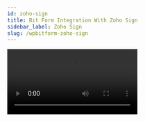 ```yaml
---
id: zoho-sign
title: Bit Form Integration With Zoho Sign 
sidebar_label: Zoho Sign
slug: /wpbitform-zoho-sign
---
```


<Video youtube src="3ClKsZ9CBYM" />
<br/>

Using **Zoho Sign integration** with WordPress form builder,  you can directly receive  responses from your forms with Zoho Sign templates, as well as automate the entire document signing workflow.

First, you have to log-in to your WordPress dashboard. Then click on Bit form from the left sidebar. Select an existing form that you want to integrate with Zoho Sign. If you don’t have any form please create a new form. Please follow the screenshots below:

<Image src="Zoho Sign/1.create_form" alt="Zoho Sign" w="1020" h="350" />

Then click on the Settings menu from the top navigation bar. Navigate to ***Settings->Integrations->Click on (+) ->Select Zoho Sign***. Please follow the screenshots below:

<Image src="Zoho Sign/2.Homepage" alt="Zoho Sign" w="1020" h="350" />

<Image src="Zoho Sign/3.Bitform-to-zoho-sign-integration-select" alt="Zoho Sign" w="1020" h="350" />

Select a data center from the dropdown. Then click on the ***Zoho API Console***. Navigate to ***API Console->Get Started->Server-based Applications***. Please follow the screenshots below

<Image src="Zoho Sign/4.Api-console" alt="Zoho Sign" w="1020" h="350" />

<Image src="Zoho Sign/5.GetStarted" alt="Zoho Sign" w="1020" h="350" />

<Image src="Zoho Sign/6.api-console-server-based" alt="Zoho Sign" w="1020" h="350" />

Fill those fields (Homepage URL and Authorized Redirect URLs) the same as your Integration Homepage. Then click ***UPDATE***.

<Image src="Zoho Sign/7.Client-details" alt="Zoho Sign" w="1020" h="350" />

A Client ID and a Client Secret will be generated. Then go to the Client Secret tab.

<Image src="Zoho Sign/8.Client-secret" alt="Zoho Sign" w="1020" h="350" />

Then copy the Client ID and Client Secret and paste it to the Bit Form integration page. Then click on the Authorize button (wait for a few seconds). After the successful authorization click on the Next button.

<Image src="Zoho Sign/9.Integration-homepage" alt="Zoho Sign" w="1020" h="350" />

<Image src="Zoho Sign/10.Authorizations" alt="Zoho Sign" w="1020" h="350" />

<Image src="Zoho Sign/11.Bit-Form-to-Zoho-Project-integration-authorization" alt="Zoho Sign" w="1020" h="350" />

1.Select the required (Template) from the dropdown which you created before in your Zoho Sign account.

<Image src="Zoho Sign/12.Select_Template" alt="Zoho Sign" w="1020" h="350" />

2. Then configure the recipient’s details. Here, you can configure to get the recipients’ names and email addresses directly from the form fields. If you already defined recipient’s details in Zoho Sign, these details automatically shown here.

<Image src="Zoho Sign/13.recepient_details-1024x496" alt="Zoho Sign" w="1020" h="350" />

Complete the all configuration and then click on the Save button to save your settings.

In the end, create  Conditional Logics for triggering the integration. Select the integration which you created before.

<Video src="14.Select_integration" alt="Zoho Desk" w="1020" h="400" />


